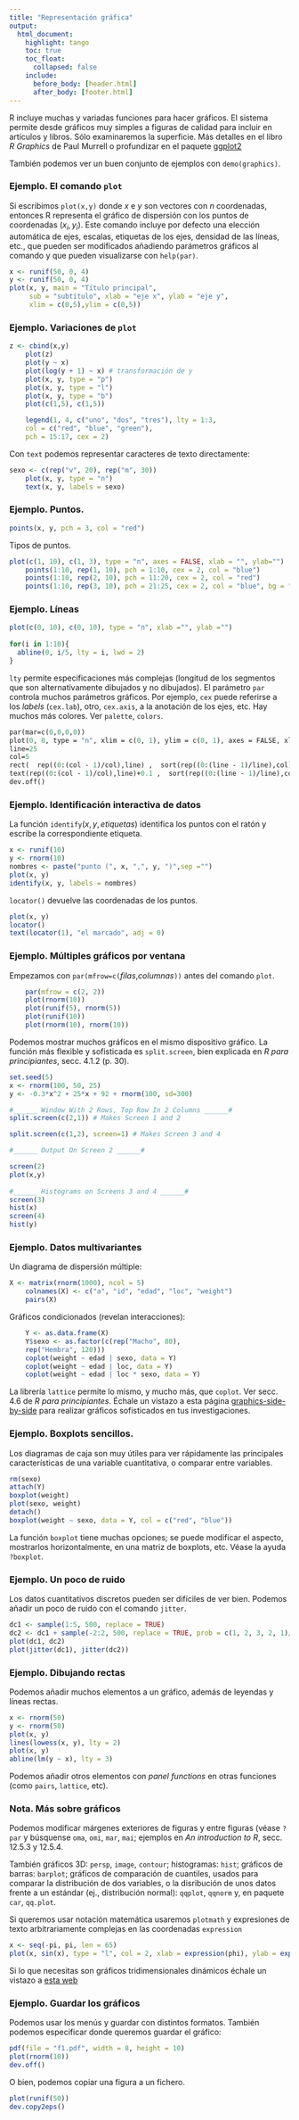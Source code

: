 ```yaml
---
title: "Representación gráfica"
output: 
  html_document:
    highlight: tango
    toc: true
    toc_float:
      collapsed: false
    include:
      before_body: [header.html]
      after_body: [footer.html]
---
```



R incluye muchas y variadas funciones para hacer gráficos. El sistema permite desde gráficos muy simples a figuras de calidad para incluir en artículos y libros. Sólo examinaremos la superficie. Más detalles en el libro *R Graphics* de Paul Murrell o profundizar en el paquete [ggplot2](http://ggplot2.tidyverse.org/)

También podemos ver un buen conjunto de ejemplos con `demo(graphics)`.

### Ejemplo. El comando `plot`

Si escribimos `plot(x,y)` donde $x$ e
$y$ son vectores con $n$ coordenadas, entonces R representa
el gráfico de dispersión con los puntos de coordenadas $(x_i,y_i)$.  Este comando incluye por defecto una elección automática de ejes,
escalas, etiquetas de los ejes, densidad de las líneas, etc., que
pueden ser modificados añadiendo parámetros gráficos al comando y que pueden visualizarse con `help(par)`.

```r
x <- runif(50, 0, 4)
y <- runif(50, 0, 4)
plot(x, y, main = "Título principal",
     sub = "subtítulo", xlab = "eje x", ylab = "eje y",
     xlim = c(0,5),ylim = c(0,5))
```

### Ejemplo. Variaciones de `plot`

    
```r
z <- cbind(x,y)
    plot(z)
    plot(y ~ x)
    plot(log(y + 1) ~ x) # transformación de y
    plot(x, y, type = "p")
    plot(x, y, type = "l")
    plot(x, y, type = "b")
    plot(c(1,5), c(1,5))

    legend(1, 4, c("uno", "dos", "tres"), lty = 1:3,
    col = c("red", "blue", "green"),
    pch = 15:17, cex = 2)
```

Con `text` podemos representar caracteres de texto directamente:

    
```r
sexo <- c(rep("v", 20), rep("m", 30))
    plot(x, y, type = "n")
    text(x, y, labels = sexo)
```

### Ejemplo. Puntos.
    
```r
points(x, y, pch = 3, col = "red")
```

Tipos de puntos.

    
```r
plot(c(1, 10), c(1, 3), type = "n", axes = FALSE, xlab = "", ylab="")
    points(1:10, rep(1, 10), pch = 1:10, cex = 2, col = "blue")
    points(1:10, rep(2, 10), pch = 11:20, cex = 2, col = "red")
    points(1:10, rep(3, 10), pch = 21:25, cex = 2, col = "blue", bg = "yellow")
```

### Ejemplo. Líneas
    
```r
plot(c(0, 10), c(0, 10), type = "n", xlab ="", ylab ="")
    
for(i in 1:10){
  abline(0, i/5, lty = i, lwd = 2)
}
```

`lty` permite especificaciones más complejas (longitud de los segmentos que son alternativamente dibujados y no dibujados). El parámetro `par` controla muchos parámetros gráficos. Por ejemplo, `cex` puede referirse a los *labels* (`cex.lab`), otro, `cex.axis`, a la anotación de los ejes, etc. Hay muchos más colores. Ver `palette`, `colors`.

```e
par(mar=c(0,0,0,0))
plot(0, 0, type = "n", xlim = c(0, 1), ylim = c(0, 1), axes = FALSE, xlab = "", ylab = "")
line=25
col=5
rect(  rep((0:(col - 1)/col),line) ,  sort(rep((0:(line - 1)/line),col),decreasing=T)   ,   rep((1:col/col),line) , sort(rep((1:line/line),col),decreasing=T),  border = "light gray" , col=colors()[seq(1,line*col)])
text(rep((0:(col - 1)/col),line)+0.1 ,  sort(rep((0:(line - 1)/line),col),decreasing=T)+0.015 , colors()[seq(1,line*col)]  , cex=1)
dev.off()
```

### Ejemplo. Identificación interactiva de datos

La función `identify`$(x,y,\textit{etiquetas})$ identifica los puntos con el ratón y escribe la correspondiente etiqueta.
        
```r

x <- runif(10)
y <- rnorm(10)
nombres <- paste("punto (", x, ",", y, ")",sep ="")
plot(x, y)
identify(x, y, labels = nombres)
```

`locator()` devuelve las coordenadas de los puntos.
    
```r
plot(x, y)
locator()
text(locator(1), "el marcado", adj = 0)
```

### Ejemplo. Múltiples gráficos por ventana

Empezamos con `par(mfrow=c(`*filas*,*columnas*`))` antes del comando `plot`.

```r
    par(mfrow = c(2, 2))
    plot(rnorm(10))
    plot(runif(5), rnorm(5))
    plot(runif(10))
    plot(rnorm(10), rnorm(10))
```

Podemos mostrar muchos gráficos en el mismo dispositivo gráfico. La
función más flexible y sofisticada es `split.screen`, bien explicada
en *R para principiantes*, secc. 4.1.2 (p. 30).

```r
set.seed(5)
x <- rnorm(100, 50, 25)
y <- -0.3*x^2 + 25*x + 92 + rnorm(100, sd=300)

#______ Window With 2 Rows, Top Row In 2 Columns ______#
split.screen(c(2,1)) # Makes Screen 1 and 2

split.screen(c(1,2), screen=1) # Makes Screen 3 and 4

#______ Output On Screen 2 ______#

screen(2)
plot(x,y)
 
#______ Histograms on Screens 3 and 4 ______#
screen(3)
hist(x)
screen(4)
hist(y)
```

### Ejemplo. Datos multivariantes

Un diagrama de dispersión múltiple:

```r
X <- matrix(rnorm(1000), ncol = 5)
    colnames(X) <- c("a", "id", "edad", "loc", "weight")
    pairs(X)
```

    
Gráficos condicionados (revelan interacciones):

```r
    Y <- as.data.frame(X)
    Y$sexo <- as.factor(c(rep("Macho", 80),
    rep("Hembra", 120)))
    coplot(weight ~ edad | sexo, data = Y)
    coplot(weight ~ edad | loc, data = Y)
    coplot(weight ~ edad | loc * sexo, data = Y)
```


La librería `lattice` permite lo mismo, y mucho más, que `coplot`. Ver secc. 4.6 de *R para principiantes*. Échale un vistazo a esta página [graphics-side-by-side](http://blog.revolutionanalytics.com/2009/07/lattice-and-ggplot-graphics-side-by-side.html) para realizar gráficos sofisticados en tus investigaciones.

### Ejemplo. Boxplots sencillos.

Los diagramas de caja son muy útiles para ver rápidamente las
principales características de una variable cuantitativa, o comparar
entre variables.

```r
rm(sexo)
attach(Y)
boxplot(weight)
plot(sexo, weight)
detach()
boxplot(weight ~ sexo, data = Y, col = c("red", "blue"))
```

La función `boxplot` tiene muchas opciones; se puede modificar el
aspecto, mostrarlos horizontalmente, en una matriz de boxplots, etc.
Véase la ayuda `?boxplot`.

### Ejemplo. Un poco de ruido

Los datos cuantitativos discretos pueden ser difíciles de ver bien.
Podemos añadir un poco de ruido con el comando `jitter`.

    
```r
dc1 <- sample(1:5, 500, replace = TRUE)
dc2 <- dc1 + sample(-2:2, 500, replace = TRUE, prob = c(1, 2, 3, 2, 1)/9)
plot(dc1, dc2)
plot(jitter(dc1), jitter(dc2))
```

### Ejemplo. Dibujando rectas

Podemos añadir muchos elementos a un gráfico, además de leyendas y líneas rectas.

```r
x <- rnorm(50)
y <- rnorm(50)
plot(x, y)
lines(lowess(x, y), lty = 2)
plot(x, y)
abline(lm(y ~ x), lty = 3)
```

Podemos añadir otros elementos con *panel functions* en otras funciones (como `pairs`, `lattice`, etc).

### Nota. Más sobre gráficos

Podemos modificar márgenes exteriores de figuras y entre figuras (véase `?par` y búsquense `oma`, `omi`, `mar`, `mai`; ejemplos en *An introduction to R*, secc. 12.5.3 y 12.5.4.

También gráficos 3D: `persp`, `image`, `contour`; histogramas:
`hist`; gráficos de barras: `barplot`; gráficos de comparación de
cuantiles, usados para comparar la distribución de dos variables, o
la disribución de unos datos frente a un estándar (ej., distribución
normal): `qqplot`, `qqnorm` y, en paquete `car`, `qq.plot`.

Si queremos usar notación matemática usaremos `plotmath` y expresiones de texto arbitrariamente complejas en las coordenadas `expression`

```r
x <- seq(-pi, pi, len = 65)
plot(x, sin(x), type = "l", col = 2, xlab = expression(phi), ylab = expression(f(phi)))
```


Si lo que necesitas son gráficos tridimensionales dinámicos échale un vistazo a [esta web](http://moderndata.plot.ly/interactive-r-visualizations-with-d3-ggplot2-rstudio/)

### Ejemplo. Guardar los gráficos

Podemos usar los menús y guardar con distintos formatos. También podemos especificar donde queremos guardar el gráfico:

```r
pdf(file = "f1.pdf", width = 8, height = 10)
plot(rnorm(10))
dev.off()
```

O bien, podemos copiar una figura a un fichero.

```r
plot(runif(50))
dev.copy2eps()
```
